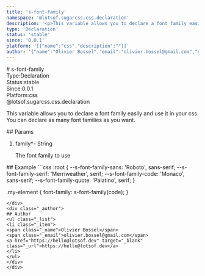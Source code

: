 ```yaml
---
title: 's-font-family'
namespace: '@lotsof.sugarcss.css.declaration'
description: '<p>This variable allows you to declare a font family easily and use it in your css. You can declare as many font families as you want.</p> '
type: 'Declaration'
status: 'stable'
since: '0.0.1'
platform: '[{"name":"css","description":""}]'
author: '{"name":"Olivier Bossel","email":"olivier.bossel@gmail.com","url":"https://hello@lotsof.dev"}'
---
```

<div class="docmap-mdx">
# s-font-family
<div class="_metas">
<div class="_type"><span class="_type-label">Type:</span><span class="_type-value">Declaration</span></div>
<div class="_status"><span class="_status-label">Status:</span><span class="_status-value -stable">stable</span></div>
<div class="_since"><span class="_since-label">Since:</span><span class="_since-value">0.0.1</span></div>
<div class="_platform"><span class="_platform-label">Platform:</span><span class="_platform-value -css">css</span></div>
</div>
<div class="_namespace">@lotsof.sugarcss.css.declaration</div>
<div class="_description typo-lead typo-format">
<p>This variable allows you to declare a font family easily and use it in your css.
You can declare as many font families as you want.</p>

</div>
<div class="_params">
## Params
<ol class="_list">
<li class="_item">
<span class="_name">family<span class="_required">*</span></span><span class="_default">-</span> <span class="_type">String</span>
<p class="_description">The font family to use</p>
</li>
</ol>
</div>
<div class="_examples">
## Example
```css
:root {
   --s-font-family-sans: 'Roboto', sans-serif;
   --s-font-family-serif: 'Merriweather', serif;
   --s-font-family-code: 'Monaco', sans-serif;
   --s-font-family-quote: 'Palatino', serif;
}

.my-element {
   font-family: s-font-family(code);
}
```
</div>
<div class="_author">
## Author
<ul class="_list">
<li class="_item">
<span class="_name">Olivier Bossel</span>
<span class="_email">olivier.bossel@gmail.com</span>
<a href="https://hello@lotsof.dev" target="_blank" class="_url">https://hello@lotsof.dev</a>
</li>
</ul>
</div>
</div>